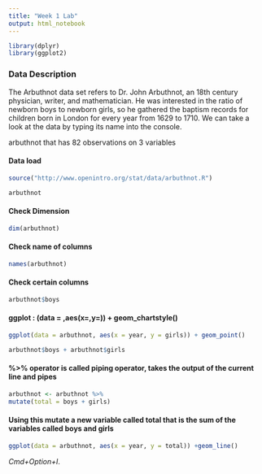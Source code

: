 ```yaml
---
title: "Week 1 Lab"
output: html_notebook
---
```




```r
library(dplyr)
library(ggplot2)
```

### Data Description
The Arbuthnot data set refers to Dr. John Arbuthnot, an 18th century physician, writer, and mathematician. He was interested in the ratio of newborn boys to newborn girls, so he gathered the baptism records for children born in London for every year from 1629 to 1710. We can take a look at the data by typing its name into the console.

arbuthnot that has 82 observations on 3 variables

#### Data load
```r
source("http://www.openintro.org/stat/data/arbuthnot.R")
```
```r
arbuthnot
```

#### Check Dimension
```r
dim(arbuthnot)
```

#### Check name of columns
```r
names(arbuthnot)
```

#### Check certain columns
```r
arbuthnot$boys
```

#### ggplot : (data = ,aes(x=,y=)) + geom_chartstyle()
```r
ggplot(data = arbuthnot, aes(x = year, y = girls)) + geom_point()
```

```r
arbuthnot$boys + arbuthnot$girls
```

#### %>% operator is called piping operator, takes the output of the current line and pipes
```r
arbuthnot <- arbuthnot %>%
mutate(total = boys + girls)
```

#### Using this mutate a new variable called total that is the sum of the variables called boys and girls
```r
ggplot(data = arbuthnot, aes(x = year, y = total)) +geom_line()
```

 *Cmd+Option+I*.
